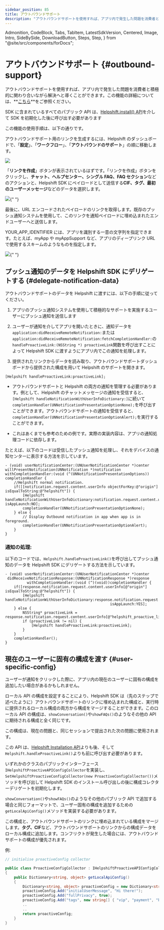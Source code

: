 ```yaml
---
sidebar_position: 85
title: アウトバウンドサポート
description: "アウトバウンドサポートを使用すれば、アプリ内で発生した問題を消費者と積極的に関わり合いながら解決へと導くことができます。この機能の詳細については、**[こちら](https://support.helpshift.com/hc/faq/1163-outbound-support-create-outbound-support-link)**をご参照ください。"
---
```


  Admonition,
  CodeBlock,
  Tabs,
  TabItem,
  LatestSdkVersion,
  Centered,
  Image,
  Intro,
  SideBySide,
  DownloadButton,
  Steps,
  Step,
} from "@site/src/components/forDocs";

# アウトバウンドサポート {#outbound-support}

<Intro>

アウトバウンドサポートを使用すれば、アプリ内で発生した問題を消費者と積極的に関わり合いながら解決へと導くことができます。この機能の詳細については、**[こちら](https://support.helpshift.com/hc/faq/1163-outbound-support-create-outbound-support-link)**をご参照ください。

</Intro>

<Admonition type="info" title="注意">

SDK に含まれているすべてのパブリック API は、[Helpshift.install() API](/sdkx-unity/getting-started-ios#start-using)を介して SDK を初期化した後に呼び出す必要があります

</Admonition>

この機能の使用手順は、以下の通りです。

アウトバウンドサポート用のリンクを生成するには、Helpshift のダッシュボードで、「**設定**」、「**ワークフロー**」、「**アウトバウンドのサポート**」の順に移動します。

![](/static/books/helpshiftx/outbound-support.png)

「**リンクを作成**」ボタンが表示されているはずです。「リンクを作成」ボタンをクリックし、**チャット、ヘルプセンター、シングル FAQ、FAQ セクション**などのアクションと、Helpshift SDK にペイロードとして送信する**CIF、タグ、最初のユーザーメッセージ**などのデータを選択します。

<Image src="/static/books/helpshiftx/generate-link-box.png" width="full" />{" "}

最後に、URL エンコードされたペイロードのリンクを取得します。既存のプッシュ通知システムを使用して、このリンクを通知ペイロードに埋め込まれたエンドユーザーへと送信します。

YOUR_APP_IDENTIFIER には、アプリを識別する一意の文字列を指定できます。たとえば、myApp や myAppSupport など、アプリのディープリンク URL で使用するスキームのようなものを指定します。

<Image src="/static/books/helpshiftx/proactive-link.png" width="full" />{" "}

## プッシュ通知のデータを Helpshift SDK にデリゲートする {#delegate-notification-data}

アウトバウンドサポートのデータを Helpshift に渡すには、以下の手順に従ってください。

1. アプリのプッシュ通知システムを使用して積極的なサポートを実施するユーザーにプッシュ通知を送信します

2. ユーザーが通知を介してアプリを開いたときに、通知データを`application:didReceiveRemoteNotification:`または`application:didReceiveRemoteNotification:fetchCompletionHandler:`の`handleProactiveLink:(NSString *) proactiveLink`関数を呼び出すことによって Helpshift SDK に渡すようにアプリ内でこの通知を処理します。

3. 提供されたリンクからデータを読み取り、アウトバウンドサポートダッシュボードから提供された構成を用いて Helpshift のサポートを開きます。

```objc
[Helpshift handleProactiveLink:proactiveLink];
```

<Admonition type="danger" title="重要">

- アウトバウンドサポートと Helpshift の両方の通知を管理する必要があります。例として、Helpshift のチャットメッセージの通知を受信すると、`[Helpshift handleNotificationWithUserInfoDictionary:]`に続いて`completionHandler(UNNotificationPresentationOptionNone);`を呼び出すことができます。アウトバウンドサポートの通知を受信すると、`completionHandler(UNNotificationPresentationOptionAlert);`を実行することができます。

- これはあくまでも参考のための例です。実際の実装内容は、アプリの通知処理コードに依存します。

</Admonition>

たとえば、以下のコードは受信したプッシュ通知を処理し、それをデバイスの通知センターに表示する方法を示しています。

```objc
- (void) userNotificationCenter:(UNUserNotificationCenter *)center willPresentNotification(UNNotification *)notification withCompletionHandler:(void (^(UNNotificationPresentationOptions)) completionHandler {
    //Helpshift normal notification.
    if([[notification.request.content.userInfo objectForKey:@"origin"] isEqualToString:@"helpshift"]) {
        [Helpshift handleNotificationWithUserInfoDictionary:notification.request.content.userInfo isAppLaunch:NO];
        completionHandler(UNNotificationPresentationOptionNone);
    } else {
        // Display Outbound notification in app when app is in foreground.
        completionHandler(UNNotificationPresentationOptionAlert);
    }
}
```

### 通知の処理:

以下のコードでは、`Helpshift.handleProactiveLink()`を呼び出してプッシュ通知のデータを Helpshift SDK にデリゲートする方法を示しています。

```objc
- (void) userNotificationCenter:(UNUserNotificationCenter *)center
 didReceiveNotificationResponse:(UNNotificationResponse *)response
          withCompletionHandler:(void (^)(void))completionHandler {
    if([response.notification.request.content.userInfo[@"origin"] isEqualToString:@"helpshift"]) {
        [Helpshift handleNotificationWithUserInfoDictionary:response.notification.request.content.userInfo
                                                isAppLaunch:YES];
    } else {
        NSString* proactiveLink = response.notification.request.content.userInfo[@"helpshift_proactive_link"];
        if (proactiveLink != nil) {
            [Helpshift handleProactiveLink:proactiveLink];
        }
    }
    completionHandler();
}
```

## 現在のユーザーに固有の構成を渡す {#user-specific-config}

ユーザーが通知をクリックした際に、アプリ内の現在のユーザーに固有の構成を追加したい場合があるかもしれません。

ローカル API の構成を設定することにより、Helpshift SDK は（先のステップで述べたように）アウトバウンドサポートのリンクに埋め込まれた構成と、実行時に提供されるローカル構成の両方から構成をマージすることができます。このローカル API の構成は、`showConversation()`や`showFAQs()`のようなその他の API に期待される構成と全く同じです。

この構成は、現在の問題と、同じセッションで提出された次の問題に使用されます。

<Admonition type="info" title="注意">

この API は、[Helpshift Installation API](/sdkx-unity/getting-started-ios#initializing)よりも後、そして`Helpshift.handleProactiveLink()`よりも前に呼び出す必要があります。

</Admonition>

いずれかのクラスのパブリックインターフェース`IHelpshiftProactiveAPIConfigCollector`を実装し、`SetHelpshiftProactiveConfigCollector(new ProactiveConfigCollector())`メソッドを呼び出して Helpshift SDK のインストール呼び出しの後に構成コレクターデリゲートを初期化します。

`showConversation()`や`showFAQs()`のようなその他のパブリック API で追加する場合と同じフォーマットで、ユーザー固有の構成を追加するための`getLocalApiConfig()`メソッドを実装する必要があります。

この構成と、アウトバウンドサポートのリンクに埋め込まれている構成をマージします。**タグ、CIF**など、アウトバウンドサポートのリンクからの構成データをローカル構成に追加します。コンフリクトが発生した場合には、アウトバウンドサポートの構成が優先されます。

例:

```csharp
// initialise proactiveConfig collector

public class ProactiveConfigCollector : IHelpshiftProactiveAPIConfigCollector
{
    public Dictionary<string, object> getLocalApiConfig()
    {
        Dictionary<string, object> proactiveConfig = new Dictionary<string, object>();
        proactiveConfig.Add("initialUserMessage", "Hi there!");
        proactiveConfig.Add("fullPrivacy", true);
        proactiveConfig.Add("tags", new string[] { "vip", "payment", "blocked", "renewal" });
        ..
        ..
        return proactiveConfig;
    }
}
```
